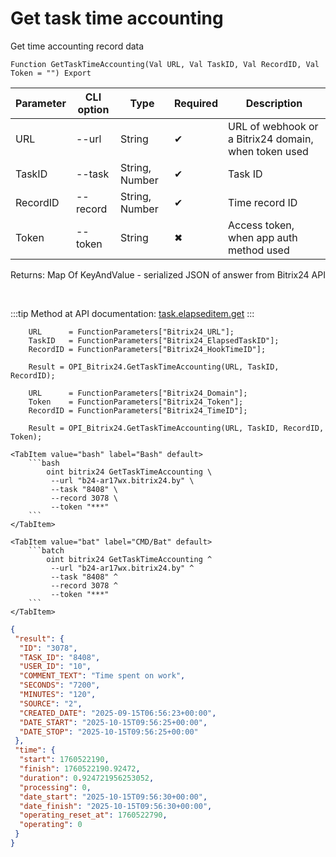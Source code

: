 ﻿---
sidebar_position: 4
description: Get task time accounting and other functions to work with Bitrix24 in the Open Integration Package, a free open-source integration library for 1C:Enterprise 8, OneScript and CLI
keywords: [1C, 1С, 1С:Enterprise, 1С:Enterprise 8.3, API, Integration, Services, Exchange, OneScript, CLI, Bitrix24]
---


# Get task time accounting
 Get time accounting record data



`Function GetTaskTimeAccounting(Val URL, Val TaskID, Val RecordID, Val Token = "") Export`

  | Parameter | CLI option | Type | Required | Description |
  |-|-|-|-|-|
  | URL | --url | String | &#x2714; | URL of webhook or a Bitrix24 domain, when token used |
  | TaskID | --task | String, Number | &#x2714; | Task ID |
  | RecordID | --record | String, Number | &#x2714; | Time record ID |
  | Token | --token | String | &#x2716; | Access token, when app auth method used |

  
  Returns:  Map Of KeyAndValue - serialized JSON of answer from Bitrix24 API

<br/>

:::tip
Method at API documentation: [task.elapseditem.get](https://dev.1c-bitrix.ru/rest_help/tasks/task/elapseditem/get.php)
:::
<br/>


```bsl title="1C:Enterprise/OneScript code example"
    URL      = FunctionParameters["Bitrix24_URL"];
    TaskID   = FunctionParameters["Bitrix24_ElapsedTaskID"];
    RecordID = FunctionParameters["Bitrix24_HookTimeID"];

    Result = OPI_Bitrix24.GetTaskTimeAccounting(URL, TaskID, RecordID);

    URL      = FunctionParameters["Bitrix24_Domain"];
    Token    = FunctionParameters["Bitrix24_Token"];
    RecordID = FunctionParameters["Bitrix24_TimeID"];

    Result = OPI_Bitrix24.GetTaskTimeAccounting(URL, TaskID, RecordID, Token);
```
 

 <Tabs>
  
    <TabItem value="bash" label="Bash" default>
        ```bash
            oint bitrix24 GetTaskTimeAccounting \
             --url "b24-ar17wx.bitrix24.by" \
             --task "8408" \
             --record 3078 \
             --token "***"
        ```
    </TabItem>
  
    <TabItem value="bat" label="CMD/Bat" default>
        ```batch
            oint bitrix24 GetTaskTimeAccounting ^
             --url "b24-ar17wx.bitrix24.by" ^
             --task "8408" ^
             --record 3078 ^
             --token "***"
        ```
    </TabItem>
</Tabs>


```json title="Result"
{
 "result": {
  "ID": "3078",
  "TASK_ID": "8408",
  "USER_ID": "10",
  "COMMENT_TEXT": "Time spent on work",
  "SECONDS": "7200",
  "MINUTES": "120",
  "SOURCE": "2",
  "CREATED_DATE": "2025-09-15T06:56:23+00:00",
  "DATE_START": "2025-10-15T09:56:25+00:00",
  "DATE_STOP": "2025-10-15T09:56:25+00:00"
 },
 "time": {
  "start": 1760522190,
  "finish": 1760522190.92472,
  "duration": 0.924721956253052,
  "processing": 0,
  "date_start": "2025-10-15T09:56:30+00:00",
  "date_finish": "2025-10-15T09:56:30+00:00",
  "operating_reset_at": 1760522790,
  "operating": 0
 }
}
```
